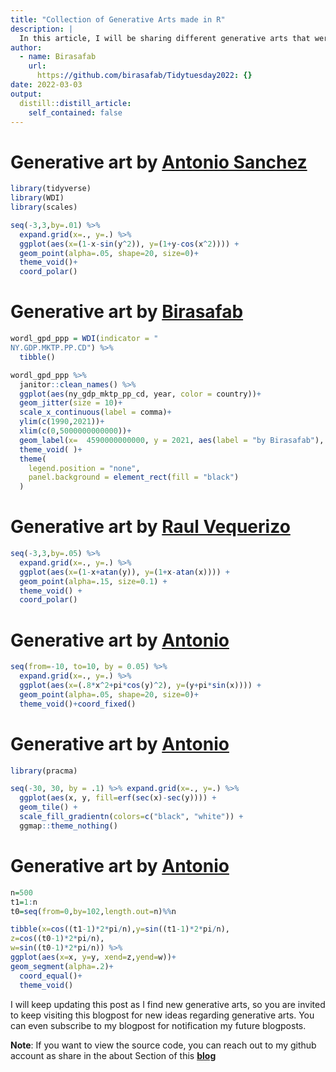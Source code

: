 ```yaml
---
title: "Collection of Generative Arts made in R"
description: |
  In this article, I will be sharing different generative arts that were made in R and are openly available along with their source code. Feel free to reach me on my details available in `About` section of this blog.
author:
  - name: Birasafab
    url:
      https://github.com/birasafab/Tidytuesday2022: {}
date: 2022-03-03
output:
  distill::distill_article:
    self_contained: false
---
```


# Generative art by [Antonio Sanchez](https://twitter.com/aschinchon)

```r


library(tidyverse)
library(WDI)
library(scales)

seq(-3,3,by=.01) %>%
  expand.grid(x=., y=.) %>%
  ggplot(aes(x=(1-x-sin(y^2)), y=(1+y-cos(x^2)))) +
  geom_point(alpha=.05, shape=20, size=0)+
  theme_void()+
  coord_polar()
```

# Generative art by [Birasafab](https://twitter.com/BIRASAFABRICE)

```r


wordl_gpd_ppp = WDI(indicator = "	
NY.GDP.MKTP.PP.CD") %>% 
  tibble()

wordl_gpd_ppp %>%
  janitor::clean_names() %>% 
  ggplot(aes(ny_gdp_mktp_pp_cd, year, color = country))+
  geom_jitter(size = 10)+
  scale_x_continuous(label = comma)+
  ylim(c(1990,2021))+
  xlim(c(0,5000000000000))+
  geom_label(x=  4590000000000, y = 2021, aes(label = "by Birasafab"), size = 4, fill = "yellow")+
  theme_void( )+
  theme(
    legend.position = "none",
    panel.background = element_rect(fill = "black")
  )

```


# Generative art by [Raul Vequerizo](https://twitter.com/r_vaquerizo)
```r
seq(-3,3,by=.05) %>%
  expand.grid(x=., y=.) %>%
  ggplot(aes(x=(1-x+atan(y)), y=(1+x-atan(x)))) +
  geom_point(alpha=.15, size=0.1) +
  theme_void() +
  coord_polar()
```


# Generative art by [Antonio](https://twitter.com/aschinchon)
```r
seq(from=-10, to=10, by = 0.05) %>%
  expand.grid(x=., y=.) %>%
  ggplot(aes(x=(.8*x^2+pi*cos(y)^2), y=(y+pi*sin(x)))) +
  geom_point(alpha=.05, shape=20, size=0)+
  theme_void()+coord_fixed()
```


# Generative art by [Antonio](https://twitter.com/aschinchon)
```r
library(pracma)

seq(-30, 30, by = .1) %>% expand.grid(x=., y=.) %>% 
  ggplot(aes(x, y, fill=erf(sec(x)-sec(y)))) + 
  geom_tile() + 
  scale_fill_gradientn(colors=c("black", "white")) + 
  ggmap::theme_nothing()
```

# Generative art by [Antonio](https://twitter.com/aschinchon)
```r

n=500
t1=1:n
t0=seq(from=0,by=102,length.out=n)%%n

tibble(x=cos((t1-1)*2*pi/n),y=sin((t1-1)*2*pi/n), 
z=cos((t0-1)*2*pi/n),
w=sin((t0-1)*2*pi/n)) %>% 
ggplot(aes(x=x, y=y, xend=z,yend=w))+
geom_segment(alpha=.2)+
  coord_equal()+
  theme_void()
```


I will keep updating this post as I find new generative arts, so you are invited to keep visiting this blogpost for new ideas regarding generative arts. You can even subscribe to my blogpost for notification my future blogposts.

**Note**: If you want to view the source code, you can reach out to my github account as share in the about Section of this **[blog](https//:birasafab.netlify.app)**
